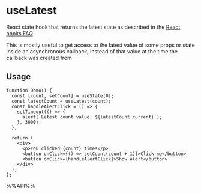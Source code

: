 # useLatest

React state hook that returns the latest state as described in the [React hooks FAQ](https://reactjs.org/docs/hooks-faq.html#why-am-i-seeing-stale-props-or-state-inside-my-function).

This is mostly useful to get access to the latest value of some props or state inside an asynchronous callback, instead of that value at the time the callback was created from


## Usage

```tsx live
function Demo() {
  const [count, setCount] = useState(0);
  const latestCount = useLatest(count);
  const handleAlertClick = () => {
    setTimeout(() => {
      alert(`Latest count value: ${latestCount.current}`);
    }, 3000);
  };

  return (
    <div>
      <p>You clicked {count} times</p>
      <button onClick={() => setCount(count + 1)}>Click me</button>
      <button onClick={handleAlertClick}>Show alert</button>
    </div>
  );
};

```

%%API%%
